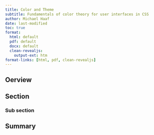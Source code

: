 ```yaml
---
title: Color and Theme
subtitle: Fundamentals of color theory for user interfaces in CSS
author: Michael Haaf
date: last-modified
toc: true
format: 
  html: default
  pdf: default
  docx: default
  clean-revealjs: 
    output-ext: htm
format-links: [html, pdf, clean-revealjs]
---
```


## Oerview

## Section

### Sub section

## Summary
